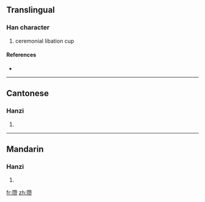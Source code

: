 {{also|瓚}}
==Translingual==

===Han character===
{{Han char|rn=96|rad=玉|as=16|sn=20|four=|canj=一土竹山人 (MGHUO)}}

# ceremonial libation cup

====References====
* {{Han ref|kx=0745.141|hdz=21145.170|uh=74D2|ud=29906}}

----

==Cantonese==

===Hanzi===
{{yue-hanzi|jyut=|y=jaan3|tra=瓚}}

# {{defn|Cantonese|sort=玉16}}

----

==Mandarin==

===Hanzi===
{{cmn-hanzi|tra=瓚|pin=[[zàn]] ([[zan4]])|wg=tsan<sup>4</sup>}}

# {{defn|Mandarin|sort=玉16}}

[[fr:瓒]]
[[zh:瓒]]